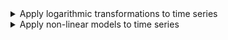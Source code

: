 <details>

<summary>Apply logarithmic transformations to time series</summary>
-   Explain when to use a log-transformation
-   Estimate a harmonic seasonal model using GLS with a log-transformed series
-   Explain how to use logarithms to linearize certain non-linear trends

</details>



<details>

<summary>Apply non-linear models to time series</summary>
-   Explain when to use non-linear models
-   Simulate a time series with an exponential trend
-   Fit a time series model with an exponential trend

</details>







<!--
From Daniel: 

5.	Regression
5.1.	Purpose
•	Explain the different treatment of stochastic and deterministic trends on forecasting
5.2.	Linear Models
5.2.1.	Definition
•	Define a linear time series model
•	State the exogeneity assumption: the expected value of the error terms is zero
5.2.2.	Stationarity
•	Transform a non-stationary linear to a stationary process using differencing
•	State how to remove a polynomial trend of order m
5.2.3.	Simulation
•	Simulate a time series with a linear time trend and a AR(p) error
5.3.	Fitted Models
5.3.1.	Model fitted to simulated data
•	Estimate a linear model for a simulated time series with linear time trend and AR(p) error
5.3.2.	Model fitted to the temperature series
•	Use acf and pacf to test for autocorrelation bias in standard errors
•	Explain intuitively why autocorrelated error terms leads to bias of estimated standard errors
5.3.3.	Autocorrelation and the estimation and sample statistics*
5.4.	Generalized Least Squares
5.4.1.	GLS fit to simulated series
•	Estimate a linear model using the GLS algorithm
•	Compare GLS and OLS standard error estimates to evaluate autocorrelation bias
•	Explain the process to estimate the autocorrelation input for the GLS algorithm
5.4.2.	Confidence interval for the trend in the temperature series
5.5.	Linear Models with seasonal variables
5.5.1.	Introduction
5.5.2.	Additive seasonal indicator variables
•	State the additive model with seasonal indicator variables (eq 5.7 & 5.8)
•	Create seasonal indicator variables using the factor() and cycle() functions
5.5.3.	Example seasonal model for the temperature series
•	Estimate a seasonal indicator model using GLS
•	Forecast using a GLS fitted seasonal indicator model
5.6.	Harmonic Seasonal Models
•	Motivate the use of the harmonic seasonal model
•	State the additive model with harmonic seasonal component
•	Explain the use of higher frequency harmonic components to model seasonal variation
5.6.2.	Simulation
•	Simulate a time series with harmonic seasonal components
5.6.3.	Fit to the simulated series
•	Use a t-ratio to decide the statistical significance of harmonic coefficient estimates
•	Use AIC to aid in model selection
•	Illustrate the limitations of AIC
5.6.4.	Harmonic model fitted to the temperature series
•	Fit the additive model with harmonic seasonal component to real-world data
•	Evaluate residuals using a correlogram and partial correlogram to ensure they meet the exogeneity assumption
•	Model residuals using an AR(p) model to meet the exogeneity assumption
5.7.	Logarithmic transformations
5.7.1.	Introduction
•	Explain when to use a log-transformation
5.7.2.	Example using the air passenger series
•	Estimate a harmonic seasonal model using GLS with a log-transformed series
5.8.	Non-linear model
5.8.1.	Introduction
•	Explain when to use non-linear models
•	Explain how to use logarithms to transform non-linear into linear functions
5.8.2.	Example of a simulated and fitted non-linear series
•	Simulate a time series with a non-linear exponential trend
•	Fit a non-linear exponential trend.
5.9.	Forecasting from regression
5.9.1.	Introduction
5.9.2.	Prediction in R
•	Use a log-transformation to multiplicative time series
•	Forecast using the inverse-transform and bias correction of a log-transformed model
5.10.	Inverse Transform and Bias Correction
5.10.1.	Log-normal residual errors
•	State the bias correction procedure for log-transform estimates (eq 5.19)
5.10.2.	Empirical correction factor for forecasting means
•	Explain when to use the bias correction factor
5.10.3.	Example using the air passenger data
•	Use the bias correction factor for a log-transform model

-->
